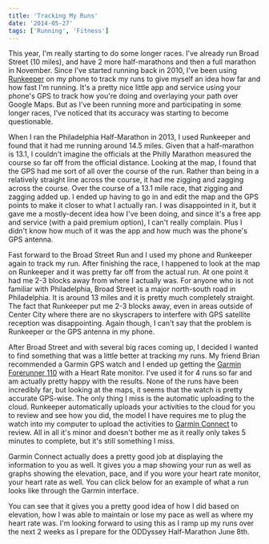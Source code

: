 ```yaml
---
title: 'Tracking My Runs'
date: '2014-05-27'
tags: ['Running', 'Fitness']
---
```


This year, I'm really starting to do some longer races. I've already run Broad Street (10 miles), and have 2 more half-marathons and then a full marathon in November. Since I've started running back in 2010, I've been using <a href="http://www.runkeeper.com/" target="_blank" rel="noopener">Runkeeper</a> on my phone to track my runs to give myself an idea how far and how fast I'm running. It's a pretty nice little app and service using your phone's GPS to track how you're doing and overlaying your path over Google Maps. But as I've been running more and participating in some longer races, I've noticed that its accuracy was starting to become questionable.

When I ran the Philadelphia Half-Marathon in 2013, I used Runkeeper and found that it had me running around 14.5 miles. Given that a half-marathon is 13.1, I couldn't imagine the officials at the Philly Marathon measured the course so far off from the official distance. Looking at the map, I found that the GPS had me sort of all over the course of the run. Rather than being in a relatively straight line across the course, it had me zigging and zagging across the course. Over the course of a 13.1 mile race, that zigging and zagging added up. I ended up having to go in and edit the map and the GPS points to make it closer to what I actually ran. I was disappointed in it, but it gave me a mostly-decent idea how I've been doing, and since it's a free app and service (with a paid premium option), I can't really complain. Plus I didn't know how much of it was the app and how much was the phone's GPS antenna.

Fast forward to the Broad Street Run and I used my phone and Runkeeper again to track my run. After finishing the race, I happened to look at the map on Runkeeper and it was pretty far off from the actual run. At one point it had me 2-3 blocks away from where I actually was. For anyone who is not familiar with Philadelphia, Broad Street is a major north-south road in Philadelphia. It is around 13 miles and it is pretty much completely straight. The fact that Runkeeper put me 2-3 blocks away, even in areas outside of Center City where there are no skyscrapers to interfere with GPS satellite reception was disappointing. Again though, I can't say that the problem is Runkeeper or the GPS antenna in my phone.

After Broad Street and with several big races coming up, I decided I wanted to find something that was a little better at tracking my runs. My friend Brian recommended a Garmin GPS watch and I ended up getting the <a href="http://www.amazon.com/Garmin-Forerunner-GPS-Enabled-Sport-Monitor/dp/B003J2V8AC" target="_blank" rel="noopener">Garmin Forerunner 110</a> with a Heart Rate monitor. I've used it for 4 runs so far and am actually pretty happy with the results. None of the runs have been incredibly far, but looking at the maps, it seems that the watch is pretty accurate GPS-wise. The only thing I miss is the automatic uploading to the cloud. Runkeeper automatically uploads your activities to the cloud for you to review and see how you did, the model I have requires me to plug the watch into my computer to upload the activities to <a href="http://www.garminconnect.com/" target="_blank" rel="noopener">Garmin Connect</a> to review. All in all it's minor and doesn't bother me as it really only takes 5 minutes to complete, but it's still something I miss.

Garmin Connect actually does a pretty good job at displaying the information to you as well. It gives you a map showing your run as well as graphs showing the elevation, pace, and if you wore your heart rate monitor, your heart rate as well. You can click below for an example of what a run looks like through the Garmin interface.

<PostImage
    src="/images/posts/2014-05-27-tracking-my-runs/garmin-connect.jpg"
    alt="Garmin Connect Run View"
    width={1294}
    height={1920}
    centered
    shadowed
/>

You can see that it gives you a pretty good idea of how I did based on elevation, how I was able to maintain or lose my pace as well as where my heart rate was. I'm looking forward to using this as I ramp up my runs over the next 2 weeks as I prepare for the ODDyssey Half-Marathon June 8th.
